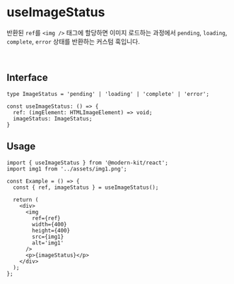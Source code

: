 # useImageStatus

반환된 `ref`를 `<img />` 태그에 할당하면 이미지 로드하는 과정에서 `pending`, `loading`, `complete`, `error` 상태를 반환하는 커스텀 훅입니다.

<br />

## Interface
```tsx
type ImageStatus = 'pending' | 'loading' | 'complete' | 'error';

const useImageStatus: () => {
  ref: (imgElement: HTMLImageElement) => void;
  imageStatus: ImageStatus;
}
```

## Usage

```tsx
import { useImageStatus } from '@modern-kit/react';
import img1 from '../assets/img1.png';

const Example = () => {
  const { ref, imageStatus } = useImageStatus();

  return (
    <div>
      <img 
        ref={ref} 
        width={400} 
        height={400} 
        src={img1} 
        alt='img1' 
      />
      <p>{imageStatus}</p>
    </div>
  );
};
```